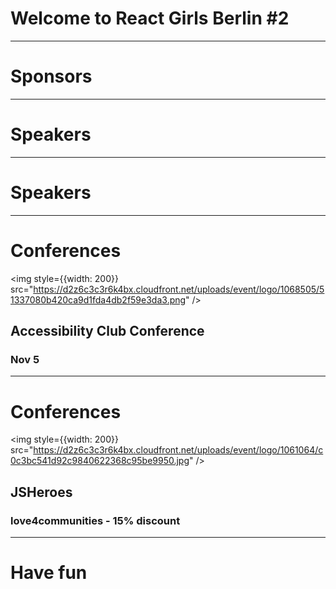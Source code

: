 

<Head>
  <title>ReactJS Girls</title>
</Head>

# Welcome to React Girls Berlin #2

---

# Sponsors

<Sponsors />

---

# Speakers

<Speaker name="Carolyn Stransky" image="https://ruhrjs.de/uploads/speaker/speaker_photo/1/Carolyn_Stransky_Colour_2_preview.jpeg" talk="Life is hard and so is learning GraphQL"/>

---

# Speakers

<Speaker name=" Ilona Demidenko" image="https://pbs.twimg.com/profile_images/1020298865499615235/CNuW_p2o_400x400.jpg" talk="Conversational Sign Up with Chatbot-like experience with React and Redux "/>

---

# Conferences

<img style={{width: 200}} src="https://d2z6c3c3r6k4bx.cloudfront.net/uploads/event/logo/1068505/51337080b420ca9d1fda4db2f59e3da3.png" />

## Accessibility Club Conference
### Nov 5


---

# Conferences

<img style={{width: 200}} src="https://d2z6c3c3r6k4bx.cloudfront.net/uploads/event/logo/1061064/c0c3bc541d92c9840622368c95be9950.jpg" />

## JSHeroes
### love4communities - 15% discount


---

# Have fun


